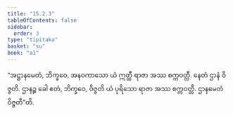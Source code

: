 ```yaml
---
title: "15.2.3"
tableOfContents: false
sidebar:
  order: 3
type: "tipitaka"
basket: "su"
book: "a1"
---
```



<DynamicBreadcrumb />

<Division number="280" book="a1">

<Paragraph number="371" book="a1">
“အဋ္ဌာနမေတံ, ဘိက္ခဝေ, အနဝကာသော ယံ ဣတ္ထီ ရာဇာ အဿ စက္ကဝတ္တီ. နေတံ ဌာနံ ဝိဇ္ဇတိ. ဌာနဉ္စ ခေါ ဧတံ, ဘိက္ခဝေ, ဝိဇ္ဇတိ ယံ ပုရိသော ရာဇာ အဿ စက္ကဝတ္တီ. ဌာနမေတံ ဝိဇ္ဇတီ”တိ.
</Paragraph>
</Division>